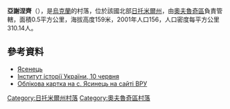 {{coord|51|28|51|N|28|34|59|E|scale:30000|display=title}}

'''亞謝涅齊'''（{{lang-uk|Ясенець}}），是[[烏克蘭|烏克蘭]]的村落，位於該國北部[[日托米爾州|日托米爾州]]，由[[奧夫魯奇區|奧夫魯奇區]]負責管轄，面積0.5平方公里，海拔高度159米，2001年人口156，人口密度每平方公里310.14人。

==參考資料==
* [http://w1.c1.rada.gov.ua/pls/z7503/A005?rdat1=14.11.2012&rf7571=10278 Ясенець] {{Wayback|url=http://w1.c1.rada.gov.ua/pls/z7503/A005?rdat1=14.11.2012&rf7571=10278 |date=20190222060443 }}
*[http://www.history.org.ua/?hrono Інститут історії України, 10 червня]{{Wayback|url=http://www.history.org.ua/?hrono |date=20160629080207 }}
* [http://w1.c1.rada.gov.ua/pls/z7503/A005?rdat1=14.11.2012&rf7571=10278 Облікова картка на с. Ясинець на сайті ВРУ] {{Wayback|url=http://w1.c1.rada.gov.ua/pls/z7503/A005?rdat1=14.11.2012&rf7571=10278 |date=20190222060443 }}

{{DEFAULTSORT:Ясенець}}
[[Category:日托米爾州村落|Category:日托米爾州村落]]
[[Category:奧夫魯奇區村落|Category:奧夫魯奇區村落]]


{{Zhytomyr-geo-stub}}